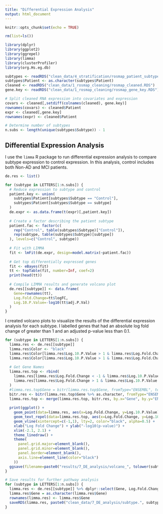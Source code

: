 ```yaml
---
title: "Differential Expression Analysis"
output: html_document
---
```


```r
knitr::opts_chunk$set(echo = TRUE)

rm(list=ls())

library(dplyr)
library(ggplot2)
library(ggrepel)
library(limma)
library(clusterProfiler)
library(org.Hs.eg.db)
```

```r
subtypes <- readRDS("clean_data/4_stratification/rosmap_patient_subtypes.RDS")
subtypes$Patient <- as.character(subtypes$Patient)
cleaned <- readRDS("clean_data/1_rosmap_cleaning/rosmap_cleaned.RDS")
gene.key <- readRDS("clean_data/1_rosmap_cleaning/rosmap_gene_key.RDS")

# Split cleaned RNA expression into covariates and expression
covars <- cleaned[,setdiff(colnames(cleaned), gene.key)]
rownames(covars) <- cleaned$Patient
expr <- cleaned[,gene.key]
rownames(expr) <- cleaned$Patient

# Determine number of subtypes
n.subs <- length(unique(subtypes$Subtype)) - 1
```

Differential Expression Analysis
--------------------------------

I use the `limma` R package to run differential expression analysis to compare subtype expression to control expression. In this analysis, control includes both Non-AD and MCI patients. 

```r
de.res <- list()

for (subtype in LETTERS[1:n.subs]) {
  # Reduce expression to subtype and control
  patient.key <- union(
    subtypes$Patient[subtypes$Subtype == "Control"], 
    subtypes$Patient[subtypes$Subtype == subtype]
  )
  de.expr <- as.data.frame(t(expr)[,patient.key])
  
  # Create a factor describing the patient subtype
  patient.fac <- factor(c(
    rep("Control", table(subtypes$Subtype)["Control"]), 
    rep(subtype, table(subtypes$Subtype)[subtype])
  ), levels=c("Control", subtype))
  
  # Fit with LIMMA
  fit <- lmFit(de.expr, design=model.matrix(~patient.fac))
  
  # Get top differentially expressed genes
  fit <- eBayes(fit)
  tt <- topTable(fit, number=Inf, coef=2)
  print(head(tt))
  
  # Compile LIMMA results and generate volcano plot
  de.res[[subtype]] <- data.frame(
    Gene=rownames(tt),
    Log.Fold.Change=tt$logFC,
    Log.10.P.Value=-log10(tt$adj.P.Val)
  )
}
```

I created volcano plots to visualize the results of the differential expression analysis for each subtype. I labelled genes that had an absolute log fold change of greater than 1 and an adjusted p-value less than 0.1.

```r
for (subtype in LETTERS[1:n.subs]) {
  limma.res <- de.res[[subtype]]
  limma.res$Color <- "black"
  limma.res$Color[limma.res$Log.10.P.Value > 1 & limma.res$Log.Fold.Change < 0] <- "royalblue1"
  limma.res$Color[limma.res$Log.10.P.Value > 1 & limma.res$Log.Fold.Change > 0] <- "firebrick3"
  
  # Get Gene Names
  limma.res.top <- rbind(
    limma.res[limma.res$Log.Fold.Change < -1 & limma.res$Log.10.P.Value > 1,], 
    limma.res[limma.res$Log.Fold.Change > 1 & limma.res$Log.10.P.Value > 1,]
  )
  #limma.res.top$Gene = bitr(limma.res.top$Gene, fromType="ENSEMBL", toType="SYMBOL", OrgDb=org.Hs.eg.db)$SYMBOL
  bitr.res <- bitr(limma.res.top$Gene %>% as.character, fromType="ENSEMBL", toType="SYMBOL", OrgDb=org.Hs.eg.db)
  limma.res.top <- merge(limma.res.top, bitr.res, by.x="Gene", by.y="ENSEMBL")
  
  print(ggplot() +
    geom_point(data=limma.res, aes(x=Log.Fold.Change, y=Log.10.P.Value), color=limma.res$Color, size=I(1.5), alpha=0.6) +
    geom_text_repel(data=limma.res.top, aes(x=Log.Fold.Change, y=Log.10.P.Value, label=SYMBOL)) +
    geom_vline(xintercept=c(-1,1), lty=2, color="black", alpha=0.5) +
    xlab("Log Fold Change") + ylab("-log10(p-value)") +
    xlim(-2.1, 2.1) +
    theme_linedraw() +
    theme(
      panel.grid.major=element_blank(),
      panel.grid.minor=element_blank(),
      panel.border=element_blank(),
      axis.line=element_line(color="black")
    ))
  ggsave(filename=paste0("results/7_DE_analysis/volcano_", tolower(subtype), ".svg"), width=8, height=8)
}
```

```r
# Save results for further pathway analysis
for (subtype in LETTERS[1:n.subs]) {
  limma.res <- de.res[[subtype]] %>% dplyr::select(Gene, Log.Fold.Change, Log.P.Value=Log.10.P.Value)
  limma.res$Gene = as.character(limma.res$Gene)
  rownames(limma.res) <- limma.res$Gene
  saveRDS(limma.res, paste0("clean_data/7_DE_analysis/subtype.", subtype, ".limma.RDS"))
}
```

